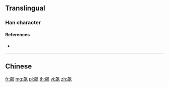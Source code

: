 {{character info/new}}
{{also|飆|飇}}
==Translingual==

===Han character===
{{Han char|rn=182|rad=风|as=12|sn=16|four=|canj=IKHNK|ids=⿰猋风}}

====References====
* {{Han ref|kx=1415.131|hdz=74492.030|uh=98D9|ud=39129}}

----

==Chinese==
{{zh-see|飆}}

[[fr:飙]]
[[mg:飙]]
[[pl:飙]]
[[th:飙]]
[[vi:飙]]
[[zh:飙]]